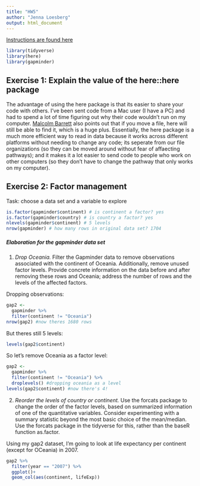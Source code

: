 ```yaml
---
title: "HW5"
author: "Jenna Loesberg"
output: html_document
---
```

[Instructions are found here](https://stat545.stat.ubc.ca/evaluation/hw05/hw05/)
```r
library(tidyverse)
library(here)
library(gapminder)
```

## Exercise 1: Explain the value of the here::here package
The advantage of using the here package is that its easier to share your code with others. I've been sent code from a Mac user (I have a PC) and had to spend a lot of time figuring out why their code wouldn't run on my computer. [Malcolm Barrett](https://malco.io/2018/11/05/why-should-i-use-the-here-package-when-i-m-already-using-projects/) also points out that if you move a file, here will still be able to find it, which is a huge plus. Essentially, the here package is a much more efficient way to read in data because it works across different platforms without needing to change any code; its seperate from our file organizations (so they can be moved around without fear of affaecting pathways); and it makes it a lot easier to send code to people who work on other computers (so they don't have to change the pathway that only works on my computer).

## Exercise 2: Factor management
Task: choose a data set and a variable to explore

```r
is.factor(gapminder$continent) # is continent a factor? yes
is.factor(gapminder$country) # is country a factor? yes
nlevels(gapminder$continent) # 5 levels
nrow(gapminder) # how many rows in original data set? 1704
```

##### Elaboration for the gapminder data set
1. _Drop Oceania._ Filter the Gapminder data to remove observations associated with the continent of Oceania. Additionally, remove unused factor levels. Provide concrete information on the data before and after removing these rows and Oceania; address the number of rows and the levels of the affected factors.

Dropping observations:
```r
gap2 <- 
  gapminder %>% 
  filter(continent != "Oceania")
nrow(gap2) #now theres 1680 rows
```
But theres still 5 levels:
```r
levels(gap2$continent)
```

So let's remove Oceania as a factor level:
```r
gap2 <- 
  gapminder %>% 
  filter(continent != "Oceania") %>% 
  droplevels() #dropping oceania as a level
levels(gap2$continent) #now there's 4!
```

2. _Reorder the levels of country or continent._ Use the forcats package to change the order of the factor levels, based on summarized information of one of the quantitative variables. Consider experimenting with a summary statistic beyond the most basic choice of the mean/median. Use the forcats package in the tidyverse for this, rather than the baseR function as.factor.

Using my gap2 dataset, I'm going to look at life expectancy per continent (except for OCeania) in 2007.
```r
gap2 %>% 
  filter(year == "2007") %>% 
  ggplot()+
  geom_col(aes(continent, lifeExp))
```

